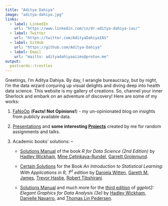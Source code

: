 ```yaml
---
title: "Aditya Dahiya"
image: "aditya-dahiya.jpg"
links:
  - label: LinkedIn
    url: "https://www.linkedin.com/in/dr-aditya-dahiya-ias/"
  - label: Twitter
    url: "https://twitter.com/AdityaDahiyaIAS"
  - label: GitHub
    url: "https://github.com/Aditya-Dahiya"
  - label: Email
    url: "mailto: adityadahiyaaiims@proton.me"
output:
  postcards::trestles
---
```


Greetings, I'm Aditya Dahiya. By day, I wrangle bureaucracy, but by night, I'm the data wizard conjuring up visual delights and diving deep into health data science. This website is my gallery of creations. So, channel your inner Sherlock and embark on an adventure of discovery! Here are some of my works:

1.  [FaNoOp](https://aditya-dahiya.github.io/FaNoOp/) (**Facts! Not Opinions!**) - my un-opinionated blog on insights from publicly available data.

2.  [Presentations](https://aditya-dahiya.github.io/projects_presentations/presentations.html) and **some interesting [Projects](https://aditya-dahiya.github.io/projects_presentations/projects.html)** created by me for random assignments and talks.

3.  Academic books' solutions: --

    -   [Solutions Manual](https://aditya-dahiya.github.io/RfDS2solutions/ "https://aditya-dahiya.github.io/RfDS2solutions/") of the book *R for Data Science (2nd Edition)* by [Hadley Wickham](https://hadley.nz/), [Mine Çetinkaya-Rundel](https://mine-cr.com/), [Garrett Grolemund](https://www.rstudio.com/authors/garrett-grolemund/).

    -   [Certain Solutions](https://aditya-dahiya.github.io/ISLR1solutions/ "https://aditya-dahiya.github.io/ISLR1solutions/") for the Book *An Introduction to Statistical Learning: With Applications in R, 1^st^ edition* by [Daniela Witten](https://www.danielawitten.com/), [Gareth M. James](https://www.garethmjames.com/), [Trevor Hastie](https://hastie.su.domains/), [Robert Tibshirani](https://tibshirani.su.domains/).

    -   [Solutions Manual](https://aditya-dahiya.github.io/ggplot2book3e/ "https://aditya-dahiya.github.io/ggplot2book3e/") and much more for the [third edition](https://ggplot2-book.org/ "ggplot2 Book (3rd Edition)") of *ggplot2: Elegant Graphics for Data Analysis (3e)* by [Hadley Wickham](https://hadley.nz/), [Danielle Navarro](https://djnavarro.net/), and [Thomas Lin Pedersen](https://www.data-imaginist.com/).
